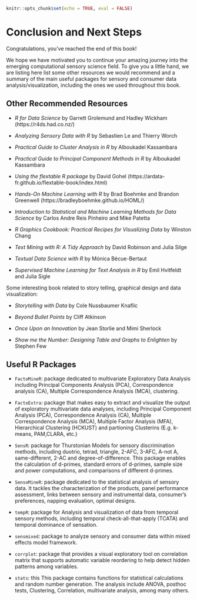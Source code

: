 ```r
knitr::opts_chunk$set(echo = TRUE, eval = FALSE)
```
# Conclusion and Next Steps {#next-steps}

Congratulations, you've reached the end of this book! 

We hope we have motivated you to continue your amazing journey into the emerging computational sensory science field. To give you a little hand, we are listing here list some other resources we would recommend and a summary of the main useful packages for sensory and consumer data analysis/visualization, including the ones we used throughout this book.

## Other Recommended Resources

- *R for Data Science* by Garrett Grolemund and Hadley Wickham (https://r4ds.had.co.nz/)

- *Analyzing Sensory Data with R* by Sebastien Le and Thierry Worch

- *Practical Guide to Cluster Analysis in R* by Alboukadel Kassambara

- *Practical Guide to Principal Component Methods in R* by Alboukadel Kassambara

- *Using the flextable R package* by David Gohel (https://ardata-fr.github.io/flextable-book/index.html)

- *Hands-On Machine Learning with R* by Brad Boehmke and Brandon Greenwell (https://bradleyboehmke.github.io/HOML/)

- *Introduction to Statistical and Machine Learning Methods for Data Science* by Carlos Andre Reis Pinheiro and Mike Patetta

- *R Graphics Cookbook: Practical Recipes for Visualizing Data* by Winston Chang

- *Text Mining with R: A Tidy Approach* by David Robinson and Julia Silge

- *Textual Data Science with R* by Mónica Bécue-Bertaut

- *Supervised Machine Learning for Text Analysis in R* by Emil Hvitfeldt and Julia Sigle

Some interesting book related to story telling, graphical design and data visualization:

- *Storytelling with Data* by Cole Nussbaumer Knaflic

- *Beyond Bullet Points* by Cliff Atkinson

- *Once Upon an Innovation* by Jean Storlie and Mimi Sherlock

- *Show me the Number: Designing Table and Graphs to Enlighten* by Stephen Few

## Useful R Packages

- `FactoMineR`: package dedicated to multivariate Exploratory Data Analysis including Principal Components Analysis (PCA), Correspondence analysis (CA), Multiple Correspondence Analysis (MCA), clustering.

- `FactoExtra`: package that makes easy to extract and visualize the output of exploratory multivariate data analyses, including Principal Component Analysis (PCA), Correspondence Analysis (CA), Multiple Correspondence Analysis (MCA), Multiple Factor Analysis (MFA), Hierarchical Clustering (HCKUST) and partioning Clusterins (E.g. k-means, PAM,CLARA, etc.)

- `SensR`: package for Thurstonian Models for sensory discrimination methods, including duotrio, tetrad, triangle, 2-AFC, 3-AFC, A-not A, same-different, 2-AC and degree-of-difference. This package enables the calculation of d-primes, standard errors of d-primes, sample size and power computations, and comparisons of different d-primes.

- `SensoMineR`: package dedicated to the statistical analysis of sensory data. It tackles the characterization of the products, panel performance assessment, links between sensory and instrumental data, consumer's preferences, napping evaluation, optimal designs. 

- `tempR`: package for Analysis and visualization of data from temporal sensory methods, including  temporal check-all-that-apply (TCATA) and temporal dominance of sensation.

- `sensmixed`: package to analyze sensory and consumer data within mixed effects model framework.

- `corrplot`: package that provides a visual exploratory tool on correlation matrix that supports automatic variable reordering to help detect hidden patterns among variables. 

- `stats`: this This package contains functions for statistical calculations and random number generation. The analysis include ANOVA, posthoc tests, Clustering, Correlation, multivariate analysis, among many others.
